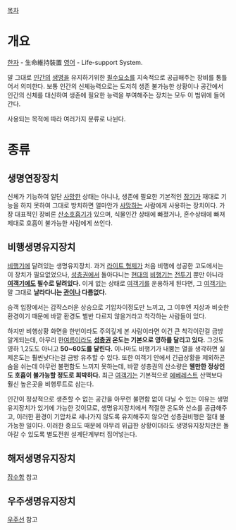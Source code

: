 [[목차]]

= 개요 =
[[한자]] - 生命維持裝置
[[영어]] - Life-support System.

말 그대로 [[인간]]의 [[생명]]을 유지하기위한 [[필수요소]]를 지속적으로 공급해주는 장비를 통틀어서 의미한다. 보통 인간의 신체능력으로는 도저히 생존 불가능한 상황이나 공간에서 인간의 신체를 대신하여 생존에 필요한 능력을 부여해주는 장치는 모두 이 범위에 들어간다.

사용되는 목적에 따라 여러가지 분류로 나뉜다.
= 종류 =
== 생명연장장치 ==
신체가 기능하여 일단 [[사망]]한 상태는 아니나, 생존에 필요한 기본적인 [[장기]]가 재대로 기능을 하지 못하여 그대로 방치하면 얼마안가 [[사망]]하는 사람에게 사용하는 장치이다. 가장 대표적인 장비론 [[산소호흡기]]가 있으며, 식물인간 상태에 빠졌거나, 혼수상태에 빠져 제대로 호흡이 불가능한 사람에게 쓰인다.

== 비행생명유지장치 ==
[[비행기]]에 달려있는 생명유지장치. 과거 [[라이트 형제]]가 처음 비행에 성공한 고도에서는 이 장치가 필요없었으나, [[성층권]]에서 돌아다니는 [[현대]]의 [[비행기]]는 [[전투기]] 뿐만 아니라 '''[[여객기]]에도 필수로 달려있다.''' 이게 없는 상태로 [[여객기]]를 운용하게 된다면, 그 [[여객기]]는 말 그대로 '''날라다니는 [[관]]이나 다름없다.'''

승객 입장에서는 갑작스러운 상승으로 기압차이정도만 느끼고, 그 이후엔 지상과 비슷한 환경이기 때문에 바깥 환경도 별반 다르지 않을거라고 착각하는 사람들이 있다.

하지만 비행상황 화면을 한번이라도 주의깊게 본 사람이라면 이건 큰 착각이란걸 금방 알게되는데, 아무리 한[[여름]]이라도 '''[[성층권]] 온도는 기본으로 영하를 달리고 있다.''' 그것도 영하 1,2도도 아니고 '''50~60도를 달린다.''' 이나마도 비행기가 내뿜는 열을 생각하면 실제온도는 훨씬낮다는걸 금방 유추할 수 있다. 또한 여객기 안에서 긴급상황을 제외하곤 숨을 쉬는데 아무런 불편함도 느끼지 못하는데, 바깥 성층권의 산소량은 '''웬만한 정상인도 호흡이 불가능할 정도로 희박하다.''' 최근 [[여객기]]는 기본적으로 [[에베레스트]] 산맥보다 훨신 높은곳을 비행루트로 삼는다.

인간이 정상적으로 생존할 수 없는 공간을 아무런 불편함 없이 다닐 수 있는 이유는 생명유지장치가 있기에 가능한 것이므로, 생명유지장치에서 적절한 온도와 산소를 공급해주고, 이러한 환경이 기압차로 세나가지 않도록 유지해주지 않으면 성층권비행은 절대 불가능한 일이다. 이러한 중요도 때문에 아무리 위급한 상황이더라도 생명유지장치만은 돌아갈 수 있도록 별도전원 설계단계부터 집어넣는다. 

== 해저생명유지장치 ==
[[잠수함]] 참고

== 우주생명유지장치 ==
[[우주선]] 참고

